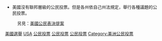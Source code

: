 *美國沒有聯邦層級的公民投票。但是各州依自己州法規定，舉行各種議題的公民投票。

:另見：[[:Category:美國公民表決提案|美國公民表決提案]]
[[Category:美國選舉|]]
[[Category:各國公民投票|USA]]
[[Category:美國法律|公民投票]]
[[Category:美國政治|公民投票]]
[[Category:美國公民表決提案|公民投票]]
[[Category:美洲公民投票|Category:美洲公民投票]]